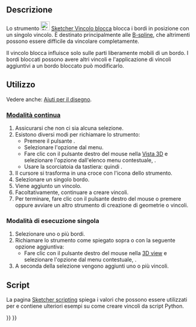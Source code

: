 <languages/>

{{Docnav/it
|[[Sketcher_ConstrainSymmetric/it|Simmetrico]]
|[[Sketcher_ConstrainSnellsLaw/it|Rifrazione (legge di Snell)]]
|[[Sketcher_Workbench/it|Sketcher]]
|IconL=Constraint_Symmetric.svg
|IconR=Sketcher_ConstrainSnellsLaw.svg‎
|IconC=Workbench_Sketcher.svg
}}

{{GuiCommand/it
|Name=Sketcher ConstrainBlock
|Name/it=Sketcher Vincolo blocca
|MenuLocation=Schizzo → Vincoli Sketcher → Vincolo blocca
|Workbenches=[[Sketcher_Workbench/it|Sketcher]]
|Shortcut={{KEY|K}} {{KEY|B}}
|Version=0.17
|SeeAlso=[[Sketcher_ConstrainLock/it|Sketcher Vincolo fissa]]
}}

<span id="Description"></span>
==Descrizione==

Lo strumento [[Image:Sketcher_ConstrainBlock.svg|24px]] [[Sketcher_ConstrainBlock/it|Sketcher Vincolo blocca]] blocca i bordi in posizione con un singolo vincolo. È destinato principalmente alle [[Sketcher_CreateBSpline/it|B-spline]], che altrimenti possono essere difficile da vincolare completamente.

Il vincolo blocca influisce solo sulle parti liberamente mobili di un bordo. I bordi bloccati possono avere altri vincoli e l'applicazione di vincoli aggiuntivi a un bordo bloccato può modificarlo.

<span id="Usage"></span>
==Utilizzo==

Vedere anche: [[Sketcher_Workbench/it#Drawing_aids|Aiuti per il disegno]].

<span id="Continue_mode"></span>
===[[Sketcher_Workbench/it#Continue_modes|Modalità continua]]===

# Assicurarsi che non ci sia alcuna selezione.
# Esistono diversi modi per richiamare lo strumento:
#* Premere il pulsante {{Button|[[Image:Sketcher_ConstrainBlock.svg|16px]] [[Sketcher_ConstrainBlock/it|Vincolo blocca]]}}.
#* Selezionare l'opzione {{MenuCommand|Schizzo → Vincoli Sketcher → [[Image:Sketcher_ConstrainBlock.svg|16px]] Vincolo blocca}} dal menu.
#* Fare clic con il pulsante destro del mouse nella [[3D_view/it|Vista 3D]] e selezionare l'opzione {{MenuCommand|Vincolo → [[Image:Sketcher_ConstrainBlock.svg|16px]] Vincolo blocca}} dall'elenco menu contestuale, {{Version/it|1.0}}.
#* Usare la scorciatoia da tastiera: {{KEY|K}} quindi {{KEY|B}}.
# Il cursore si trasforma in una croce con l'icona dello strumento.
# Selezionare un singolo bordo.
# Viene aggiunto un vincolo.
# Facoltativamente, continuare a creare vincoli.
# Per terminare, fare clic con il pulsante destro del mouse o premere {{KEY|Esc}} oppure avviare un altro strumento di creazione di geometrie o vincoli.

<span id="Run-once_mode"></span>
===Modalità di esecuzione singola===

<div class="mw-translate-fuzzy">
# Selezionare uno o più bordi.
# Richiamare lo strumento come spiegato sopra o con la seguente opzione aggiuntiva:
#* Fare clic con il pulsante destro del mouse nella [[3D_view/it|3D view]] e selezionare l'opzione {{MenuCommand|[[Image:Sketcher_ConstrainBlock.svg|16px]] Vincolo blocca}} dal menu contestuale, {{Version/it|1.0}}.
# A seconda della selezione vengono aggiunti uno o più vincoli.
</div>

<span id="Scripting"></span>
== Script ==

{{Code|code=Sketch.addConstraint(Sketcher.Constraint('Block', Edge))}}

La pagina [[Sketcher_scripting/it|Sketcher scripting]] spiega i valori che possono essere utilizzati per {{incode|Edge}} e contiene ulteriori esempi su come creare vincoli da script Python.


{{Docnav/it
|[[Sketcher_ConstrainSymmetric/it|Simmetrico]]
|[[Sketcher_ConstrainSnellsLaw/it|Rifrazione (legge di Snell)]]
|[[Sketcher_Workbench/it|Sketcher]]
|IconL=Constraint_Symmetric.svg
|IconR=Sketcher_ConstrainSnellsLaw.svg‎
|IconC=Workbench_Sketcher.svg
}}

{{Sketcher_Tools_navi{{#translation:}}}}
{{Userdocnavi{{#translation:}}}}